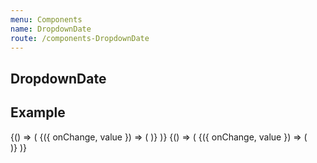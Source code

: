 ```yaml
---
menu: Components
name: DropdownDate
route: /components-DropdownDate
---
```




## DropdownDate

<Props of={DropdownDate} />

## Example

<Playground>
  {() => (
    <Pane>
      <WithState value={null}>
        {({ onChange, value }) => (
          <DropdownDate
            value={value}
            label="Select reason"
            onChange={onChange}
          />
        )}
      </WithState>
    </Pane>
  )}
</Playground>


<Playground>
  {() => (
    <WithState value={null}>
      {({ onChange, value }) => (
        <div style={{backgroundColor: '#1C2541', padding: '30px', marginTop: '50px'}}>
          <DropdownDate
            value={value}
            theme="white"
            label="Select reason"
            onChange={onChange}
          />
        </div>
      )}
    </WithState>
  )}
</Playground>
